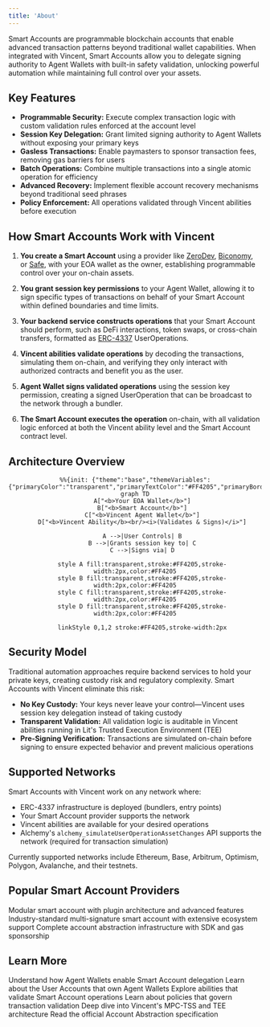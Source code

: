 ```yaml
---
title: 'About'
---
```


Smart Accounts are programmable blockchain accounts that enable advanced transaction patterns beyond traditional wallet capabilities. When integrated with Vincent, Smart Accounts allow you to delegate signing authority to Agent Wallets with built-in safety validation, unlocking powerful automation while maintaining full control over your assets.

## Key Features

- **Programmable Security:** Execute complex transaction logic with custom validation rules enforced at the account level
- **Session Key Delegation:** Grant limited signing authority to Agent Wallets without exposing your primary keys
- **Gasless Transactions:** Enable paymasters to sponsor transaction fees, removing gas barriers for users
- **Batch Operations:** Combine multiple transactions into a single atomic operation for efficiency
- **Advanced Recovery:** Implement flexible account recovery mechanisms beyond traditional seed phrases
- **Policy Enforcement:** All operations validated through Vincent abilities before execution

## How Smart Accounts Work with Vincent

1. **You create a Smart Account** using a provider like [ZeroDev](https://zerodev.app/), [Biconomy](https://biconomy.io/), or [Safe](https://safe.global/), with your EOA wallet as the owner, establishing programmable control over your on-chain assets.

2. **You grant session key permissions** to your Agent Wallet, allowing it to sign specific types of transactions on behalf of your Smart Account within defined boundaries and time limits.

3. **Your backend service constructs operations** that your Smart Account should perform, such as DeFi interactions, token swaps, or cross-chain transfers, formatted as [ERC-4337](https://eips.ethereum.org/EIPS/eip-4337) UserOperations.

4. **Vincent abilities validate operations** by decoding the transactions, simulating them on-chain, and verifying they only interact with authorized contracts and benefit you as the user.

5. **Agent Wallet signs validated operations** using the session key permission, creating a signed UserOperation that can be broadcast to the network through a bundler.

6. **The Smart Account executes the operation** on-chain, with all validation logic enforced at both the Vincent ability level and the Smart Account contract level.

## Architecture Overview

<div align="center">

```mermaid
%%{init: {"theme":"base","themeVariables":{"primaryColor":"transparent","primaryTextColor":"#FF4205","primaryBorderColor":"#FF4205","lineColor":"#FF4205"}}}%%
graph TD
    A["<b>Your EOA Wallet</b>"]
    B["<b>Smart Account</b>"]
    C["<b>Vincent Agent Wallet</b>"]
    D["<b>Vincent Ability</b><br/><i>(Validates & Signs)</i>"]

    A -->|User Controls| B
    B -->|Grants session key to| C
    C -->|Signs via| D

    style A fill:transparent,stroke:#FF4205,stroke-width:2px,color:#FF4205
    style B fill:transparent,stroke:#FF4205,stroke-width:2px,color:#FF4205
    style C fill:transparent,stroke:#FF4205,stroke-width:2px,color:#FF4205
    style D fill:transparent,stroke:#FF4205,stroke-width:2px,color:#FF4205

    linkStyle 0,1,2 stroke:#FF4205,stroke-width:2px
```

</div>

## Security Model

Traditional automation approaches require backend services to hold your private keys, creating custody risk and regulatory complexity. Smart Accounts with Vincent eliminate this risk:

- **No Key Custody:** Your keys never leave your control—Vincent uses session key delegation instead of taking custody
- **Transparent Validation:** All validation logic is auditable in Vincent abilities running in Lit's Trusted Execution Environment (TEE)
- **Pre-Signing Verification:** Transactions are simulated on-chain before signing to ensure expected behavior and prevent malicious operations

## Supported Networks

Smart Accounts with Vincent work on any network where:
- ERC-4337 infrastructure is deployed (bundlers, entry points)
- Your Smart Account provider supports the network
- Vincent abilities are available for your desired operations
- Alchemy's `alchemy_simulateUserOperationAssetChanges` API supports the network (required for transaction simulation)

Currently supported networks include Ethereum, Base, Arbitrum, Optimism, Polygon, Avalanche, and their testnets.

## Popular Smart Account Providers

<Columns cols={3}>
  <Card title="ZeroDev Kernel" icon="cube" href="https://zerodev.app/" color="#FF4205">
    Modular smart account with plugin architecture and advanced features
  </Card>
  <Card title="Safe" icon="shield" href="https://safe.global/" color="#FF4205">
    Industry-standard multi-signature smart account with extensive ecosystem support
  </Card>
  <Card title="Biconomy" icon="bolt" href="https://biconomy.io/" color="#FF4205">
    Complete account abstraction infrastructure with SDK and gas sponsorship
  </Card>
</Columns>

## Learn More

<Columns cols={3}>
  <Card title="Agent Wallets" icon="wallet" href="/concepts/wallets/agent-wallets" color="#FF4205">
    Understand how Agent Wallets enable Smart Account delegation
  </Card>
  <Card title="User Accounts" icon="user" href="/concepts/wallets/user-accounts" color="#FF4205">
    Learn about the User Accounts that own Agent Wallets
  </Card>
  <Card title="Abilities" icon="hammer" href="/concepts/abilities/about" color="#FF4205">
    Explore abilities that validate Smart Account operations
  </Card>
</Columns>

<Columns cols={3}>
  <Card title="Policies" icon="shield-check" href="/concepts/policies/about" color="#FF4205">
    Learn about policies that govern transaction validation
  </Card>
  <Card title="Security Model" icon="lock" href="/concepts/introduction/security" color="#FF4205">
    Deep dive into Vincent's MPC-TSS and TEE architecture
  </Card>
  <Card title="ERC-4337 Spec" icon="file-lines" href="https://eips.ethereum.org/EIPS/eip-4337" color="#FF4205">
    Read the official Account Abstraction specification
  </Card>
</Columns>
